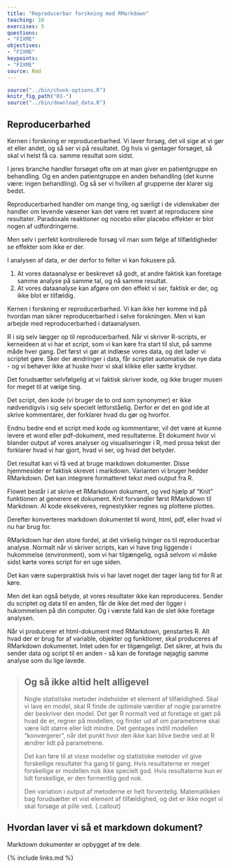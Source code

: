 ```yaml
---
title: "Reproducerbar forskning med RMarkdown"
teaching: 10
exercises: 5
questions:
- "FIXME"
objectives:
- "FIXME"
keypoints:
- "FIXME"
source: Rmd
---
```


```r
source("../bin/chunk-options.R")
knitr_fig_path("01-")
source("../bin/download_data.R")
```

## Reproducerbarhed

Kernen i forskning er reproducerbarhed. Vi laver forsøg, det vil sige at vi 
gør et eller andet, og så ser vi på resultatet. Og hvis vi gentager forsøget,
så skal vi helst få ca. samme resultat som sidst.

I jeres branche handler forsøget ofte om at man giver en patientgruppe en 
behandling. Og en anden patientgruppe en anden behandling (det kunne være: ingen
behandling). Og så ser vi hvilken af grupperne der klarer sig bedst.

Reproducerbarhed handler om mange ting, og særligt i de videnskaber der handler
om levende væsener kan det være ret svært at reproducere sine resultater. 
Paradoxale reaktioner og nocebo eller placebo effekter er blot nogen af udfordringerne.

Men selv i perfekt kontrollerede forsøg vil man som følge af tilfældigheder se
effekter som ikke er der.

I analysen af data, er der derfor to felter vi kan fokusere på.

1. At vores dataanalyse er beskrevet så godt, at andre faktisk kan foretage samme  analyse på samme tal, og nå samme resultat.
2. At vores dataanalyse kan afgøre om den effekt vi ser, faktisk er der, og ikke blot er tilfældig.



Kernen i forskning er reproducerbarhed. Vi kan ikke her komme ind på hvordan
man sikrer reproducerbarhed i selve forskningen. Men vi kan arbejde med reproducerbarhed
i dataanalysen.

R i sig selv lægger op til reproducerbarhed. Når vi skriver R-scripts, er kerneideen
at vi har et script, som vi kan køre fra start til slut, på samme måde hver gang.
Det først vi gør at indlæse vores data, og det lader vi scriptet gøre. Sker der
ændringer i data, får scriptet automatisk de nye data - og vi behøver ikke at huske
hvor vi skal klikke eller sætte krydser.

Det forudsætter selvfølgelig at vi faktisk skriver kode, og ikke bruger musen for meget
til at vælge ting.

Det script, den kode (vi bruger de to ord som synonymer) er ikke nødvendigvis
i sig selv specielt letforståelig. Derfor er det en god ide at skrive kommentarer,
der forklarer hvad du gør og hvorfor.

Endnu bedre end et script med kode og kommentarer, vil det være at kunne levere
et word eller pdf-dokument, med resultaterne. Et dokument hvor vi blander output
af vores analyser og visualiseringer i R, med prosa tekst der forklarer hvad 
vi har gjort, hvad vi ser, og hvad det betyder.

Det resultat kan vi få ved at bruge markdown dokumenter. Disse hjemmesider er
faktisk skrevet i markdown.
Varianten vi bruger hedder RMarkdown. Det kan integrere formatteret tekst med
output fra R.

Flowet består i at skrive et RMarkdown dokument, og ved hjælp af "Knit" funktionen
at generere et dokument. Knit forvandler først RMarkdown til Markdown. Al kode 
eksekveres, regnestykker regnes og plottene plottes. 

Derefter konverteres markdown dokumentet til word, html, pdf, eller hvad vi nu 
har brug for.

RMarkdown har den store fordel, at det virkelig tvinger os til reproducerbar
analyse. Normalt når vi skriver scripts, kan vi have ting liggende i hukommelse 
(environment), som vi har tilgængelig, også selvom vi måske sidst kørte vores 
script for en uge siden.

Det kan være superpraktisk hvis vi har lavet noget der tager lang tid for R at køre.

Men det kan også betyde, at vores resultater ikke kan reproduceres. Sender du
scriptet og data til en anden, får de ikke det med der ligger i hukommelsen på
din computer. Og i værste fald kan de slet ikke foretage analysen.

Når vi producerer et html-dokument med RMarkdown, genstartes R. Alt hvad der er 
brug for af variable, objekter og funktioner, skal produceres af RMarkdown dokumentet.
Intet uden for er tilgængeligt. Det sikrer, at hvis du sender data og script til
en anden - så kan de foretage nøjagtig samme analyse som du lige lavede.

> ## Og så ikke altid helt alligevel
> 
> Nogle statistiske metoder indeholder et element af tilfældighed. 
> Skal vi lave en model, skal R finde de optimale værdier af nogle parametre 
> der beskriver den model. Det gør R normalt ved at foretage et gæt på hvad de
> er, regner på modellen, og finder ud af om parametrene skal være lidt større
> eller lidt mindre. Det gentages indtil modellen "konvergerer", når det punkt
> hvor den ikke kan blive bedre ved at R ændrer lidt på parametrene.
>
> Det kan føre til at visse modeller og statistiske metoder vil give forskellige
> resultater fra gang til gang. Hvis resultaterne er meget forskellige er modellen
> nok ikke specielt god. Hvis resultaterne kun er lidt forskellige, er den formentlig
> god nok. 
>
> Den variation i output af metoderne er helt forventelig. Matematikken bag 
> forudsætter et vist element af tilfældighed, og det er ikke noget vi skal forsøge
> at pille ved.
{.callout}


## Hvordan laver vi så et markdown dokument?


Markdown dokumenter er opbygget af tre dele. 


{% include links.md %}
